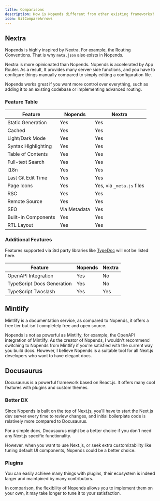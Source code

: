 ```yaml
---
title: Comparisons
description: How is Nopends different from other existing frameworks?
icon: GitCompareArrows
---
```


## Nextra

Nopends is highly inspired by Nextra. For example, the Routing Conventions. That is why
`meta.json` also exists in Nopends.

Nextra is more opinionated than Nopends. Nopends is accelerated by App Router. As a result, It provides many server-side functions, and you have to
configure things manually compared to simply editing a configuration file.

Nopends works great if you want more control over everything, such as
adding it to an existing codebase or implementing advanced routing.

### Feature Table

| Feature             | Nopends     | Nextra                    |
| ------------------- | ------------ | ------------------------- |
| Static Generation   | Yes          | Yes                       |
| Cached              | Yes          | Yes                       |
| Light/Dark Mode     | Yes          | Yes                       |
| Syntax Highlighting | Yes          | Yes                       |
| Table of Contents   | Yes          | Yes                       |
| Full-text Search    | Yes          | Yes                       |
| i18n                | Yes          | Yes                       |
| Last Git Edit Time  | Yes          | Yes                       |
| Page Icons          | Yes          | Yes, via `_meta.js` files |
| RSC                 | Yes          | Yes                       |
| Remote Source       | Yes          | Yes                       |
| SEO                 | Via Metadata | Yes                       |
| Built-in Components | Yes          | Yes                       |
| RTL Layout          | Yes          | Yes                       |

### Additional Features

Features supported via 3rd party libraries like [TypeDoc](https://typedoc.org) will not be listed here.

| Feature                    | Nopends | Nextra |
| -------------------------- | -------- | ------ |
| OpenAPI Integration        | Yes      | No     |
| TypeScript Docs Generation | Yes      | No     |
| TypeScript Twoslash        | Yes      | Yes    |

## Mintlify

Mintlify is a documentation service, as compared to Nopends, it offers a free tier but isn't completely free and open source.

Nopends is not as powerful as Mintlify, for example, the OpenAPI integration of Mintlify.
As the creator of Nopends, I wouldn't recommend switching to Nopends from Mintlify if you're satisfied with the current way you build docs.
However, I believe Nopends is a suitable tool for all Next.js developers who want to have elegant docs.

## Docusaurus

Docusaurus is a powerful framework based on React.js. It offers many cool
features with plugins and custom themes.

### Better DX

Since Nopends is built on the top of Next.js, you'll have to start the Next.js dev
server every time to review changes, and initial boilerplate code is relatively more
compared to Docusaurus.

For a simple docs, Docusaurus might be a better choice if you don't need any Next.js specific functionality.

However, when you want to use Next.js, or seek extra customizability like tuning default UI components, Nopends could be a better choice.

### Plugins

You can easily achieve many things with plugins, their ecosystem is indeed larger and maintained by many contributors.

In comparison, the flexibility of Nopends allows you to implement them on your own, it may take longer to tune it to your satisfaction.
